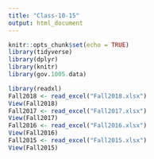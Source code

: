 ```yaml
---
title: "Class-10-15"
output: html_document
---
```


```r
knitr::opts_chunk$set(echo = TRUE)
library(tidyverse)
library(dplyr)
library(knitr)
library(gov.1005.data)
```


```r
library(readxl)
Fall2018 <- read_excel("Fall2018.xlsx")
View(Fall2018)
Fall2017 <- read_excel("Fall2017.xlsx")
View(Fall2017)
Fall2016 <- read_excel("Fall2016.xlsx")
View(Fall2016)
Fall2015 <- read_excel("Fall2015.xlsx")
View(Fall2015)
```

